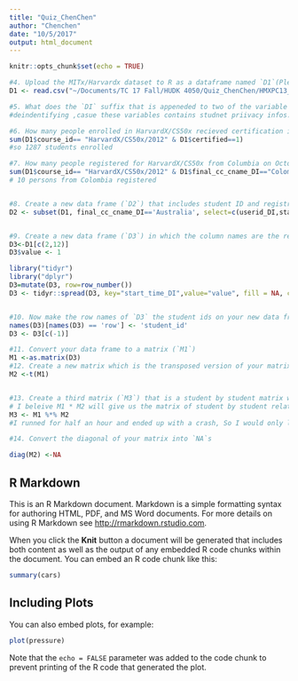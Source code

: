 ```yaml
---
title: "Quiz_ChenChen"
author: "Chenchen"
date: "10/5/2017"
output: html_document
---
```


```r
knitr::opts_chunk$set(echo = TRUE)

#4. Upload the MITx/Harvardx dataset to R as a dataframe named `D1`(Please inlcude your code in your markdown document)
D1 <- read.csv("~/Documents/TC 17 Fall/HUDK 4050/Quiz_ChenChen/HMXPC13_DI_v2_5-14-14.csv")

#5. What does the `DI` suffix that is appeneded to two of the variable names mean?
#deindentifying ,casue these variables contains studnet priivacy infos.

#6. How many people enrolled in HarvardX/CS50x recieved certification in 2012? (Please inlcude your code in your markdown document)
sum(D1$course_id== "HarvardX/CS50x/2012" & D1$certified==1)
#so 1287 students enrolled 

#7. How many people registered for HarvardX/CS50x from Columbia on October 15, 2012? (Please inlcude your code in your markdown document)
sum(D1$course_id== "HarvardX/CS50x/2012" & D1$final_cc_cname_DI=="Colombia" & D1$start_time_DI=="2012-10-15")
# 10 persons from Colombia registered 


#8. Create a new data frame (`D2`) that includes student ID and registration date for all students from a country of your choice (Please inlcude your code in your markdown document)
D2 <- subset(D1, final_cc_cname_DI=='Australia', select=c(userid_DI,start_time_DI))


#9. Create a new data frame (`D3`) in which the column names are the registration dates, with one column containing the student ids and all other cells indicating a `1` if the student registered on that date or an `NA` if they did not (hint: you will need to create a new variable before you change the structure of your data frame)
D3<-D1[c(2,12)]
D3$value <- 1

library("tidyr")
library("dplyr")
D3=mutate(D3, row=row_number())
D3 <- tidyr::spread(D3, key="start_time_DI",value="value", fill = NA, convert = FALSE, drop = TRUE)


#10. Now make the row names of `D3` the student ids on your new data frame and remove the user id column from your data frame
names(D3)[names(D3) == 'row'] <- 'student_id'
D3 <- D3[c(-1)]

#11. Convert your data frame to a matrix (`M1`)
M1 <-as.matrix(D3)
#12. Create a new matrix which is the transposed version of your matrix (`M2`)
M2 <-t(M1)


#13. Create a third matrix (`M3`) that is a student by student matrix where the cells in the matrix represent if two studentes registered on the same day (This will take a lot of processing power, you may not be able to complete it if you have a large number of students)
# I beleive M1 * M2 will give us the matrix of student by student relationship, and the cell would turn to 1 if these 2 students registered at the same time or else the cell would turn to NA
M3 <- M1 %*% M2
#I runned for half an hour and ended up with a crash, So I would only leave the codes here 

#14. Convert the diagonal of your matrix into `NA`s

diag(M2) <-NA
```



## R Markdown

This is an R Markdown document. Markdown is a simple formatting syntax for authoring HTML, PDF, and MS Word documents. For more details on using R Markdown see <http://rmarkdown.rstudio.com>.

When you click the **Knit** button a document will be generated that includes both content as well as the output of any embedded R code chunks within the document. You can embed an R code chunk like this:

```r
summary(cars)
```

## Including Plots

You can also embed plots, for example:

```r
plot(pressure)
```

Note that the `echo = FALSE` parameter was added to the code chunk to prevent printing of the R code that generated the plot.
